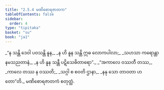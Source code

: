 ```yaml
---
title: "2.5.4 မဏိစောရဇာတက"
tableOfContents: false
sidebar:
  order: 4
type: "tipitaka"
basket: "su"
book: "ja1"
---
```



<DynamicBreadcrumb />

<Division number="87" book="ja1" e="ch" v="22" p="51">

<Paragraph number="479" type="verses" book="ja1">
_“န သန္တိ ဒေဝါ ပဝသန္တိ နူန,_  
_န ဟိ နူန သန္တိ ဣဓ လောကပါလာ;_  
_သဟသာ ကရောန္တာနမသညတာနံ,_  
_န ဟိ နူန သန္တီ ပဋိသေဓိတာရော”._  

</Paragraph>

</Division>
<Division number="88" book="ja1" e="ch" v="22" p="51">

<Paragraph number="480" type="verses" book="ja1">
_“အကာလေ ဝဿတီ တဿ,_  
_ကာလေ တဿ န ဝဿတိ;_  
_သဂ္ဂါ စ စဝတိ ဌာနာ,_  
_နနု သော တာဝတာ ဟတော”တိ._  


</Paragraph>
</Division>

<Paragraph number="481" type="center" book="ja1">
မဏိစောရဇာတကံ စတုတ္ထံ.
</Paragraph>